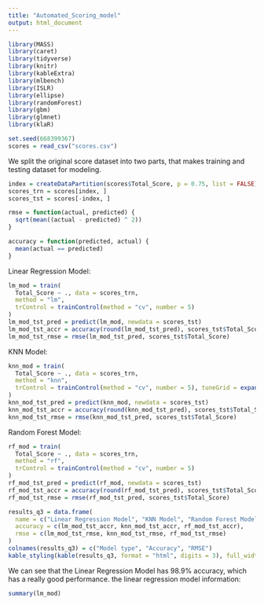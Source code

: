 ```yaml
---
title: "Automated_Scoring_model"
output: html_document
---
```


```r
library(MASS)
library(caret)
library(tidyverse)
library(knitr)
library(kableExtra)
library(mlbench)
library(ISLR)
library(ellipse)
library(randomForest)
library(gbm)
library(glmnet)
library(klaR)
```

```r
set.seed(668399367)
scores = read_csv("scores.csv")
```

We split the original score dataset into two parts, that makes training and testing dataset for modeling.

```r
index = createDataPartition(scores$Total_Score, p = 0.75, list = FALSE)
scores_trn = scores[index, ]
scores_tst = scores[-index, ]
```

```r
rmse = function(actual, predicted) {
  sqrt(mean((actual - predicted) ^ 2))
}
```

```r
accuracy = function(predicted, actual) {
  mean(actual == predicted)
}
```

Linear Regression Model:

```r
lm_mod = train(
  Total_Score ~ ., data = scores_trn,
  method = "lm",
  trControl = trainControl(method = "cv", number = 5)
)
lm_mod_tst_pred = predict(lm_mod, newdata = scores_tst)
lm_mod_tst_accr = accuracy(round(lm_mod_tst_pred), scores_tst$Total_Score)
lm_mod_tst_rmse = rmse(lm_mod_tst_pred, scores_tst$Total_Score)
```


KNN Model:

```r
knn_mod = train(
  Total_Score ~ ., data = scores_trn,
  method = "knn",
  trControl = trainControl(method = "cv", number = 5), tuneGrid = expand.grid(k = seq(1, 15, by = 2))
)
knn_mod_tst_pred = predict(knn_mod, newdata = scores_tst)
knn_mod_tst_accr = accuracy(round(knn_mod_tst_pred), scores_tst$Total_Score)
knn_mod_tst_rmse = rmse(knn_mod_tst_pred, scores_tst$Total_Score)
```

Random Forest Model:

```r
rf_mod = train(
  Total_Score ~ ., data = scores_trn,
  method = "rf",
  trControl = trainControl(method = "cv", number = 5)
)
rf_mod_tst_pred = predict(rf_mod, newdata = scores_tst)
rf_mod_tst_accr = accuracy(round(rf_mod_tst_pred), scores_tst$Total_Score)
rf_mod_tst_rmse = rmse(rf_mod_tst_pred, scores_tst$Total_Score)
```





```r
results_q3 = data.frame(
  name = c("Linear Regression Model", "KNN Model", "Random Forest Model"),
  accuracy = c(lm_mod_tst_accr, knn_mod_tst_accr, rf_mod_tst_accr),
  rmse = c(lm_mod_tst_rmse, knn_mod_tst_rmse, rf_mod_tst_rmse)
)
colnames(results_q3) = c("Model type", "Accuracy", "RMSE")
kable_styling(kable(results_q3, format = "html", digits = 3), full_width = FALSE)
```


We can see that the Linear Regression Model has 98.9% accuracy, which has a really good performance.
the linear regression model information:


```r
summary(lm_mod)
```

